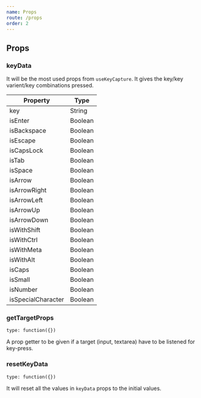 ```yaml
---
name: Props
route: /props
order: 2
---
```


## Props

### keyData

It will be the most used props from `useKeyCapture`. It gives the key/key varient/key combinations pressed.

| Property           | Type    |
| ------------------ | ------- |
| key                | String  |
| isEnter            | Boolean |
| isBackspace        | Boolean |
| isEscape           | Boolean |
| isCapsLock         | Boolean |
| isTab              | Boolean |
| isSpace            | Boolean |
| isArrow            | Boolean |
| isArrowRight       | Boolean |
| isArrowLeft        | Boolean |
| isArrowUp          | Boolean |
| isArrowDown        | Boolean |
| isWithShift        | Boolean |
| isWithCtrl         | Boolean |
| isWithMeta         | Boolean |
| isWithAlt          | Boolean |
| isCaps             | Boolean |
| isSmall            | Boolean |
| isNumber           | Boolean |
| isSpecialCharacter | Boolean |

### getTargetProps

`type: function({})`

A prop getter to be given if a target (input, textarea) have to be listened for key-press.

### resetKeyData

`type: function({})`

It will reset all the values in `keyData` props to the initial values.
